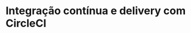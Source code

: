 

# Integração contínua e delivery com CircleCI

<Title />

---

> "CI é uma estratégia de desenvolvimento de software que aumenta a velocidade do desenvolvimento, garantindo a qualidade do código."

Martin Fowler

---

<Image src="images/ci-flow.png" size="80%" />

---

## O que é o CircleCI

É uma plataforma de integração contínua e delivery que ajuda equipes de todos os tamanhos a desenvolver e lançar rapidamente software de qualidade em escala.

---

<Image src="images/circleci.png" size="80%" />

---

## Usando CircleCI no mundo real

1. Criar conta no CircleCI
2. Criar ou integrar projeto do GitHub, Bitbucket
3. Criar na raiz do projeto **.circleci/config.yml**

---

<Image src="images/circleci-yml.png" size="contain" />

---

## Cada commit irá gerar um build automaticamente

---

<Image src="images/circleci-queue.png" size="contain" />

---

## Vamos praticar!